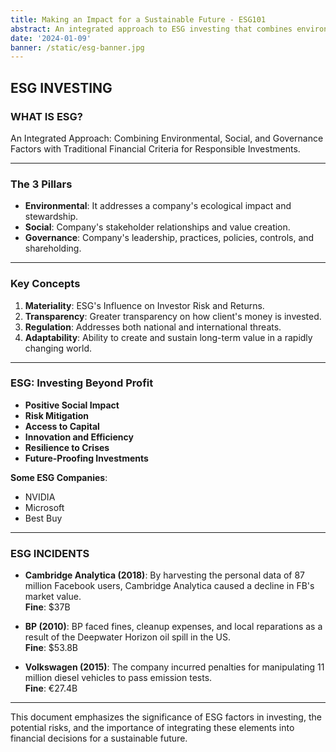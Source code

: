 ```yaml
---
title: Making an Impact for a Sustainable Future - ESG101
abstract: An integrated approach to ESG investing that combines environmental, social, and governance factors with traditional financial criteria.
date: '2024-01-09'
banner: /static/esg-banner.jpg
---
```


## ESG INVESTING

### WHAT IS ESG?

An Integrated Approach: Combining Environmental, Social, and Governance Factors with Traditional Financial Criteria for Responsible Investments.

---

### The 3 Pillars

- **Environmental**: It addresses a company's ecological impact and stewardship.
- **Social**: Company's stakeholder relationships and value creation.
- **Governance**: Company's leadership, practices, policies, controls, and shareholding.

---

### Key Concepts

1. **Materiality**: ESG's Influence on Investor Risk and Returns.
2. **Transparency**: Greater transparency on how client's money is invested.
3. **Regulation**: Addresses both national and international threats.
4. **Adaptability**: Ability to create and sustain long-term value in a rapidly changing world.

---

### ESG: Investing Beyond Profit

- **Positive Social Impact**
- **Risk Mitigation**
- **Access to Capital**
- **Innovation and Efficiency**
- **Resilience to Crises**
- **Future-Proofing Investments**

**Some ESG Companies**: 
- NVIDIA
- Microsoft
- Best Buy

---

### ESG INCIDENTS

- **Cambridge Analytica (2018)**: By harvesting the personal data of 87 million Facebook users, Cambridge Analytica caused a decline in FB's market value.  
  **Fine**: $37B

- **BP (2010)**: BP faced fines, cleanup expenses, and local reparations as a result of the Deepwater Horizon oil spill in the US.  
  **Fine**: $53.8B

- **Volkswagen (2015)**: The company incurred penalties for manipulating 11 million diesel vehicles to pass emission tests.  
  **Fine**: €27.4B

---

This document emphasizes the significance of ESG factors in investing, the potential risks, and the importance of integrating these elements into financial decisions for a sustainable future.
